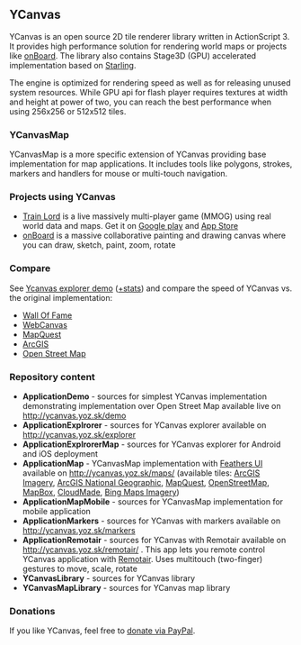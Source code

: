 == YCanvas ==
YCanvas is an open source 2D tile renderer library written in ActionScript 3. It provides high performance solution for rendering world maps or projects like [http://onboard.yoz.sk onBoard]. The library also contains Stage3D (GPU) accelerated implementation based on [http://gamua.com/starling/ Starling].

The engine is optimized for rendering speed as well as for releasing unused system resources. While GPU api for flash player requires textures at width and height at power of two, you can reach the best performance when using 256x256 or 512x512 tiles.

=== YCanvasMap ===
YCanvasMap is a more specific extension of YCanvas providing base implementation for map applications. It includes tools like polygons, strokes, markers and handlers for mouse or multi-touch navigation.

=== Projects using YCanvas ===
* [http://trainlord.com Train Lord] is a live massively multi-player game (MMOG) using real world data and maps. Get it on [https://play.google.com/store/apps/details?id=air.com.trainlord.ApplicationAndroid Google play] and [https://itunes.apple.com/WebObjects/MZStore.woa/wa/viewSoftware?id=661042774&mt=8 App Store]
* [http://onboard.yoz.sk/ onBoard] is a massive collaborative painting and drawing canvas where you can draw, sketch, paint, zoom, rotate

=== Compare ===
See [http://ycanvas.yoz.sk/explorer Ycanvas explorer demo] ([http://ycanvas.yoz.sk/explorer/?debug=true +stats]) and compare the speed of YCanvas vs. the original implementation:
* [http://wall-of-fame.com Wall Of Fame]
* [http://webcanvas.com WebCanvas]
* [http://www.mapquest.com MapQuest]
* [http://www.esri.com/software/arcgis/index.html ArcGIS]
* [http://www.openstreetmap.org Open Street Map]

=== Repository content ===
* '''ApplicationDemo''' - sources for simplest YCanvas implementation demonstrating implementation over Open Street Map available live on http://ycanvas.yoz.sk/demo
* '''ApplicationExplrorer''' - sources for YCanvas explorer available on http://ycanvas.yoz.sk/explorer
* '''ApplicationExplrorerMap''' - sources for YCanvas explorer for Android and iOS deployment
* '''ApplicationMap''' - YCanvasMap implementation with [http://feathersui.com/ Feathers UI] available on http://ycanvas.yoz.sk/maps/ (available tiles: [http://www.arcgis.com/features/ ArcGIS Imagery], [http://www.arcgis.com/features/ ArcGIS National Geographic], [http://www.mapquest.com/ MapQuest], [http://www.openstreetmap.org/ OpenStreetMap], [http://www.mapbox.com/ MapBox], [http://cloudmade.com/ CloudMade], [http://www.bing.com/maps/ Bing Maps Imagery])
* '''ApplicationMapMobile''' - sources for YCanvasMap implementation for mobile application
* '''ApplicationMarkers''' - sources for YCanvas with markers available on http://ycanvas.yoz.sk/markers
* '''ApplicationRemotair''' - sources for YCanvas with Remotair available on http://ycanvas.yoz.sk/remotair/ . This app lets you remote control YCanvas application with [http://remotair.yoz.sk Remotair]. Uses multitouch (two-finger) gestures to move, scale, rotate
* '''YCanvasLibrary''' - sources for YCanvas library
* '''YCanvasMapLibrary''' - sources for YCanvas map library

=== Donations ===
If you like YCanvas, feel free to [http://ycanvas.yoz.sk/donate.html donate via PayPal].